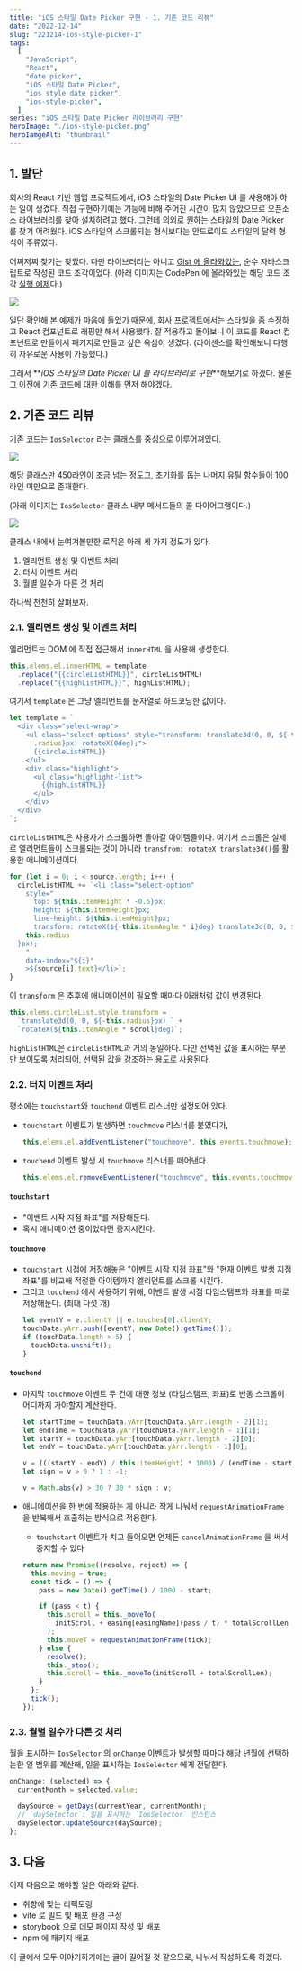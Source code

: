 ```yaml
---
title: "iOS 스타일 Date Picker 구현 - 1. 기존 코드 리뷰"
date: "2022-12-14"
slug: "221214-ios-style-picker-1"
tags:
  [
    "JavaScript",
    "React",
    "date picker",
    "iOS 스타일 Date Picker",
    "ios style date picker",
    "ios-style-picker",
  ]
series: "iOS 스타일 Date Picker 라이브러리 구현"
heroImage: "./ios-style-picker.png"
heroIamgeAlt: "thumbnail"
---
```


## 1. 발단

회사의 React 기반 웹앱 프로젝트에서, iOS 스타일의 Date Picker UI 를 사용해야 하는 일이 생겼다. 직접 구현하기에는 기능에 비해 주어진 시간이 많지 않았으므로 오픈소스 라이브러리를 찾아 설치하려고 했다. 그런데 의외로 원하는 스타일의 Date Picker 를 찾기 어려웠다. iOS 스타일의 스크롤되는 형식보다는 안드로이드 스타일의 달력 형식이 주류였다.

어찌저찌 찾기는 찾았다. 다만 라이브러리는 아니고 [Gist 에 올라와있는](https://gist.github.com/wjpeters/876a8fe4040a2bb4b4eb28d2270620a5), 순수 자바스크립트로 작성된 코드 조각이었다. (아래 이미지는 CodePen 에 올라와있는 해당 코드 조각 [실행 예제](https://codepen.io/gnauhca/pen/JrdpZZ)다.)

![](./1.png)

일단 확인해 본 예제가 마음에 들었기 때문에, 회사 프로젝트에서는 스타일을 좀 수정하고 React 컴포넌트로 래핑만 해서 사용했다. 잘 적용하고 돌아보니 이 코드를 React 컴포넌트로 만들어서 패키지로 만들고 싶은 욕심이 생겼다. (라이센스를 확인해보니 다행히 자유로운 사용이 가능했다.)

그래서 **_iOS 스타일의 Date Picker UI 를 라이브러리로 구현_**해보기로 하겠다. 물론 그 이전에 기존 코드에 대한 이해를 먼저 해야겠다.

## 2. 기존 코드 리뷰

기존 코드는 `IosSelector` 라는 클래스를 중심으로 이루어져있다.

![](./2.png)

해당 클래스만 450라인이 조금 넘는 정도고, 초기화를 돕는 나머지 유틸 함수들이 100라인 미만으로 존재한다.

(아래 이미지는 `IosSelector` 클래스 내부 메서드들의 콜 다이어그램이다.)

![](./3.png)

클래스 내에서 눈여겨볼만한 로직은 아래 세 가지 정도가 있다.

1. 엘리먼트 생성 및 이벤트 처리
2. 터치 이벤트 처리
3. 월별 일수가 다른 것 처리

하나씩 천천히 살펴보자.

### 2.1. 엘리먼트 생성 및 이벤트 처리

엘리먼트는 DOM 에 직접 접근해서 `innerHTML` 을 사용해 생성한다.

```js
this.elems.el.innerHTML = template
  .replace("{{circleListHTML}}", circleListHTML)
  .replace("{{highListHTML}}", highListHTML);
```

여기서 `template` 은 그냥 엘리먼트를 문자열로 하드코딩한 값이다.

```js
let template = `
  <div class="select-wrap">
    <ul class="select-options" style="transform: translate3d(0, 0, ${-this
      .radius}px) rotateX(0deg);">
      {{circleListHTML}}
    </ul>
    <div class="highlight">
      <ul class="highlight-list">
        {{highListHTML}}
      </ul>
    </div>
  </div>
`;
```

`circleListHTML`은 사용자가 스크롤하면 돌아갈 아이템들이다. 여기서 스크롤은 실제로 엘리먼트들이 스크롤되는 것이 아니라 `transfrom: rotateX translate3d()`를 활용한 애니메이션이다.

```js
for (let i = 0; i < source.length; i++) {
  circleListHTML += `<li class="select-option"
    style="
      top: ${this.itemHeight * -0.5}px;
      height: ${this.itemHeight}px;
      line-height: ${this.itemHeight}px;
      transform: rotateX(${-this.itemAngle * i}deg) translate3d(0, 0, ${
    this.radius
  }px);
    "
    data-index="${i}"
    >${source[i].text}</li>`;
}
```

이 `transform` 은 추후에 애니메이션이 필요할 때마다 아래처럼 값이 변경된다.

```js
this.elems.circleList.style.transform =
  `translate3d(0, 0, ${-this.radius}px) ` +
  `rotateX(${this.itemAngle * scroll}deg)`;
```

`highListHTML`은 `circleListHTML`과 거의 동일하다. 다만 선택된 값을 표시하는 부분만 보이도록 처리되어, 선택된 값을 강조하는 용도로 사용된다.

### 2.2. 터치 이벤트 처리

평소에는 `touchstart`와 `touchend` 이벤트 리스너만 설정되어 있다.

- `touchstart` 이벤트가 발생하면 `touchmove` 리스너를 붙였다가,
  ```js
  this.elems.el.addEventListener("touchmove", this.events.touchmove);
  ```
- `touchend` 이벤트 발생 시 `touchmove` 리스너를 떼어낸다.
  ```js
  this.elems.el.removeEventListener("touchmove", this.events.touchmove);
  ```

#### `touchstart`

- "이벤트 시작 지점 좌표"를 저장해둔다.
- 혹시 애니메이션 중이었다면 중지시킨다.

#### `touchmove`

- `touchstart` 시점에 저장해놓은 "이벤트 시작 지점 좌표"와 "현재 이벤트 발생 지점 좌표"를 비교해 적절한 아이템까지 엘리먼트를 스크롤 시킨다.
- 그리고 `touchend` 에서 사용하기 위해, 이벤트 발생 시점 타임스탬프와 좌표를 따로 저장해둔다. (최대 다섯 개)
  ```js
  let eventY = e.clientY || e.touches[0].clientY;
  touchData.yArr.push([eventY, new Date().getTime()]);
  if (touchData.length > 5) {
    touchData.unshift();
  }
  ```

#### `touchend`

- 마지막 `touchmove` 이벤트 두 건에 대한 정보 (타임스탬프, 좌표)로 반동 스크롤이 어디까지 가야할지 계산한다.

  ```js
  let startTime = touchData.yArr[touchData.yArr.length - 2][1];
  let endTime = touchData.yArr[touchData.yArr.length - 1][1];
  let startY = touchData.yArr[touchData.yArr.length - 2][0];
  let endY = touchData.yArr[touchData.yArr.length - 1][0];

  v = (((startY - endY) / this.itemHeight) * 1000) / (endTime - startTime);
  let sign = v > 0 ? 1 : -1;

  v = Math.abs(v) > 30 ? 30 * sign : v;
  ```

- 애니메이션을 한 번에 적용하는 게 아니라 작게 나눠서 `requestAnimationFrame` 을 반복해서 호출하는 방식으로 적용한다.

  - `touchstart` 이벤트가 치고 들어오면 언제든 `cancelAnimationFrame` 을 써서 중지할 수 있다

  ```js
  return new Promise((resolve, reject) => {
    this.moving = true;
    const tick = () => {
      pass = new Date().getTime() / 1000 - start;

      if (pass < t) {
        this.scroll = this._moveTo(
          initScroll + easing[easingName](pass / t) * totalScrollLen
        );
        this.moveT = requestAnimationFrame(tick);
      } else {
        resolve();
        this._stop();
        this.scroll = this._moveTo(initScroll + totalScrollLen);
      }
    };
    tick();
  });
  ```

### 2.3. 월별 일수가 다른 것 처리

월을 표시하는 `IosSelector` 의 `onChange` 이벤트가 발생할 때마다 해당 년월에 선택하는한 일 범위를 계산해, 일을 표시하는 `IosSelector` 에게 전달한다.

```js
onChange: (selected) => {
  currentMonth = selected.value;

  daySource = getDays(currentYear, currentMonth);
  // `daySelector`: 일을 표시하는 `IosSelector` 인스턴스
  daySelector.updateSource(daySource);
};
```

## 3. 다음

이제 다음으로 해야할 일은 아래와 같다.

- 취향에 맞는 리팩토링
- vite 로 빌드 및 배포 환경 구성
- storybook 으로 데모 페이지 작성 및 배포
- npm 에 패키지 배포

이 글에서 모두 이야기하기에는 글이 길어질 것 같으므로, 나눠서 작성하도록 하겠다.
